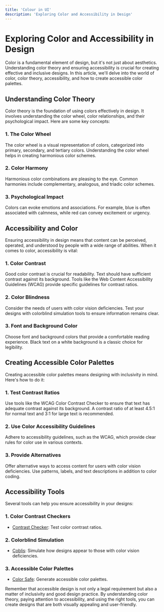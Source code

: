 ```yaml
---
title: 'Colour in UI'
description: 'Exploring Color and Accessibility in Design'
---
```


# Exploring Color and Accessibility in Design

Color is a fundamental element of design, but it's not just about aesthetics. Understanding color theory and ensuring accessibility is crucial for creating effective and inclusive designs. In this article, we'll delve into the world of color, color theory, accessibility, and how to create accessible color palettes.

## Understanding Color Theory

Color theory is the foundation of using colors effectively in design. It involves understanding the color wheel, color relationships, and their psychological impact. Here are some key concepts:

### 1. **The Color Wheel**

The color wheel is a visual representation of colors, categorized into primary, secondary, and tertiary colors. Understanding the color wheel helps in creating harmonious color schemes.

### 2. **Color Harmony**

Harmonious color combinations are pleasing to the eye. Common harmonies include complementary, analogous, and triadic color schemes.

### 3. **Psychological Impact**

Colors can evoke emotions and associations. For example, blue is often associated with calmness, while red can convey excitement or urgency.

## Accessibility and Color

Ensuring accessibility in design means that content can be perceived, operated, and understood by people with a wide range of abilities. When it comes to color, accessibility is vital:

### 1. **Color Contrast**

Good color contrast is crucial for readability. Text should have sufficient contrast against its background. Tools like the Web Content Accessibility Guidelines (WCAG) provide specific guidelines for contrast ratios.

### 2. **Color Blindness**

Consider the needs of users with color vision deficiencies. Test your designs with colorblind simulation tools to ensure information remains clear.

### 3. **Font and Background Color**

Choose font and background colors that provide a comfortable reading experience. Black text on a white background is a classic choice for legibility.

## Creating Accessible Color Palettes

Creating accessible color palettes means designing with inclusivity in mind. Here's how to do it:

### 1. **Test Contrast Ratios**

Use tools like the WCAG Color Contrast Checker to ensure that text has adequate contrast against its background. A contrast ratio of at least 4.5:1 for normal text and 3:1 for large text is recommended.

### 2. **Use Color Accessibility Guidelines**

Adhere to accessibility guidelines, such as the WCAG, which provide clear rules for color use in various contexts.

### 3. **Provide Alternatives**

Offer alternative ways to access content for users with color vision deficiencies. Use patterns, labels, and text descriptions in addition to color coding.

## Accessibility Tools

Several tools can help you ensure accessibility in your designs:

### 1. **Color Contrast Checkers**

   - [Contrast Checker](https://webaim.org/resources/contrastchecker/): Test color contrast ratios.

### 2. **Colorblind Simulation**

   - [Coblis](https://www.color-blindness.com/coblis-color-blindness-simulator/): Simulate how designs appear to those with color vision deficiencies.

### 3. **Accessible Color Palettes**

   - [Color Safe](http://colorsafe.co/): Generate accessible color palettes.

Remember that accessible design is not only a legal requirement but also a matter of inclusivity and good design practice. By understanding color theory, paying attention to accessibility, and using the right tools, you can create designs that are both visually appealing and user-friendly.
